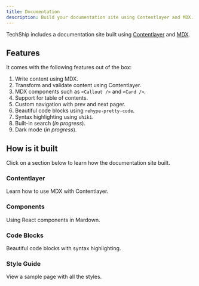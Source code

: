 ```yaml
---
title: Documentation
description: Build your documentation site using Contentlayer and MDX.
---
```


TechShip includes a documentation site built using [Contentlayer](https://contentlayer.dev) and [MDX](http://mdxjs.com).

## Features

It comes with the following features out of the box:

1. Write content using MDX.
2. Transform and validate content using Contentlayer.
3. MDX components such as `<Callout />` and `<Card />`.
4. Support for table of contents.
5. Custom navigation with prev and next pager.
6. Beautiful code blocks using `rehype-pretty-code`.
7. Syntax highlighting using `shiki`.
8. Built-in search (_in progress_).
9. Dark mode (_in progress_).

## How is it built

Click on a section below to learn how the documentation site built.

<div className="grid gap-4 mt-6">

<Card href="/docs/documentation/contentlayer" disabled>

### Contentlayer

Learn how to use MDX with Contentlayer.

</Card>

<Card href="/docs/documentation/components">

### Components

Using React components in Mardown.

</Card>

<Card href="/docs/documentation/components">

### Code Blocks

Beautiful code blocks with syntax highlighting.

</Card>

<Card href="/docs/documentation/components">

### Style Guide

View a sample page with all the styles.

</Card>

</div>
